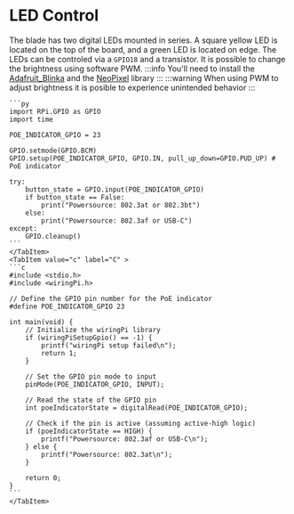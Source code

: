 
# LED Control

The blade has two digital LEDs mounted in series. A square yellow LED is located on the top of the board, and a green LED is located on edge.
The LEDs can be controled via a `GPIO18` and a transistor. It is possible to change the brightness using software PWM. 
:::info
You'll need to install the [Adafruit_Blinka](https://learn.adafruit.com/circuitpython-on-raspberrypi-linux/installing-circuitpython-on-raspberry-pi) and the [NeoPixel]() library
:::
:::warning
When using PWM to adjust brightness it is posible to experience unintended behavior
:::
<Tabs groupId='code-lang'>
    <TabItem value="python" label="Python" default>

    ```py
    import RPi.GPIO as GPIO
    import time

    POE_INDICATOR_GPIO = 23

    GPIO.setmode(GPIO.BCM)
    GPIO.setup(POE_INDICATOR_GPIO, GPIO.IN, pull_up_down=GPIO.PUD_UP) # PoE indicator

    try:
        button_state = GPIO.input(POE_INDICATOR_GPIO)
        if button_state == False:
            print("Powersource: 802.3at or 802.3bt")
        else:
            print("Powersource: 802.3af or USB-C")
    except:
        GPIO.cleanup()
    ```
    </TabItem>
    <TabItem value="c" label="C" >
    ```c
    #include <stdio.h>
    #include <wiringPi.h>

    // Define the GPIO pin number for the PoE indicator
    #define POE_INDICATOR_GPIO 23

    int main(void) {
        // Initialize the wiringPi library
        if (wiringPiSetupGpio() == -1) {
            printf("wiringPi setup failed\n");
            return 1;
        }

        // Set the GPIO pin mode to input
        pinMode(POE_INDICATOR_GPIO, INPUT);

        // Read the state of the GPIO pin
        int poeIndicatorState = digitalRead(POE_INDICATOR_GPIO);

        // Check if the pin is active (assuming active-high logic)
        if (poeIndicatorState == HIGH) {
            printf("Powersource: 802.3af or USB-C\n");
        } else {
            printf("Powersource: 802.3at\n");
        }

        return 0;
    }
    ```
    </TabItem>
</Tabs>